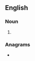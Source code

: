 ==English==

===Noun===
{{head|en|noun form}}

# {{plural of|ectodomain|lang=en}}

===Anagrams===
* {{anagrams|en|a=acdeimnoost|endosomatic}}
